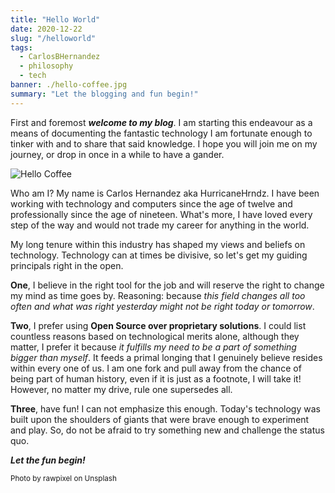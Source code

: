 ```yaml
---
title: "Hello World"
date: 2020-12-22
slug: "/helloworld"
tags:
  - CarlosBHernandez
  - philosophy
  - tech
banner: ./hello-coffee.jpg
summary: "Let the blogging and fun begin!"
---
```


First and foremost **_welcome to my blog_**. I am starting this endeavour as a means
of documenting the fantastic technology I am fortunate enough to tinker with
and to share that said knowledge. I hope you will join me on my journey, or
drop in once in a while to have a gander.

![Hello Coffee](./hello-coffee.jpg)

Who am I? My name is Carlos Hernandez aka HurricaneHrndz. I have been working
with technology and computers since the age of twelve and professionally since
the age of nineteen. What's more, I have loved every step of the way and would
not trade my career for anything in the world.

My long tenure within this industry has shaped my views and beliefs on
technology. Technology can at times be divisive, so let's get my guiding
principals right in the open.

**One**, I believe in the right tool for the job and will reserve the right to
change my mind as time goes by. Reasoning: because _this field changes all too
often and what was right yesterday might not be right today or tomorrow_.

**Two**, I prefer using **Open Source over proprietary solutions**. I could list
countless reasons based on technological merits alone, although they matter,
I prefer it because _it fulfills my need to be a part of something bigger than
myself_. It feeds a primal longing that I genuinely believe resides within every
one of us. I am one fork and pull away from the chance of being part of human
history, even if it is just as a footnote, I will take it! However, no matter
my drive, rule one supersedes all.

**Three**, have fun! I can not emphasize this enough. Today's technology was built
upon the shoulders of giants that were brave enough to experiment and play. So,
do not be afraid to try something new and challenge the status quo.

**_Let the fun begin!_**

<sub>Photo by rawpixel on Unsplash</sub>
